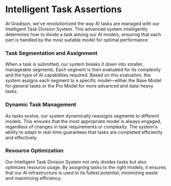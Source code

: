 # Intelligent Task Assertions

At Gradison, we've revolutionized the way AI tasks are managed with our Intelligent Task Division System. This advanced system intelligently determines how to divide a task among our AI models, ensuring that each part is handled by the most suitable model for optimal performance.

### Task Segmentation and Assignment

When a task is submitted, our system breaks it down into smaller, manageable segments. Each segment is then evaluated for its complexity and the type of AI capabilities required. Based on this evaluation, the system assigns each segment to a specific model—either the Base Model for general tasks or the Pro Model for more advanced and data-heavy tasks.

### Dynamic Task Management

As tasks evolve, our system dynamically reassigns segments to different models. This ensures that the most appropriate model is always engaged, regardless of changes in task requirements or complexity. The system's ability to adapt in real-time guarantees that tasks are completed efficiently and effectively.

### Resource Optimization

Our Intelligent Task Division System not only divides tasks but also optimizes resource usage. By assigning tasks to the right models, it ensures that our AI infrastructure is used to its fullest potential, minimizing waste and maximizing efficiency.